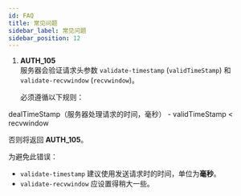 ```yaml
---
id: FAQ
title: 常见问题
sidebar_label: 常见问题
sidebar_position: 12
---
```


1. **AUTH_105**  
   服务器会验证请求头参数 `validate-timestamp` (`validTimeStamp`) 和 `validate-recvwindow` (`recvwindow`)。

   必须遵循以下规则：

dealTimeStamp（服务器处理请求的时间，毫秒） - validTimeStamp < recvwindow

否则将返回 **AUTH_105**。

为避免此错误：

- `validate-timestamp` 建议使用发送请求时的时间，单位为**毫秒**。
- `validate-recvwindow` 应设置得稍大一些。